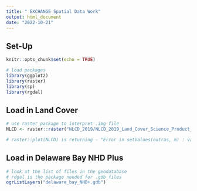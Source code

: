```yaml
---
title: " EXCHANGE Spatial Data Work"
output: html_document
date: "2022-10-21"
---
```


## Set-Up

```r
knitr::opts_chunk$set(echo = TRUE)

# load packages
library(ggplot2)
library(raster)
library(sp)
library(rgdal)
```

## Load in Land Cover

```r
# use raster package to interpret .img file
NLCD <- raster::raster("NLCD_2019/NLCD_2019_Land_Cover_Science_Product_L48_20210604.img")

# raster::plot(NLCD) is returning - "Error in setValues(outras, m) : values must be numeric, logical or factor"
```

## Load in Delaware Bay NHD Plus

```r
# look at the list of files in the geodatabase
# rdgal is the package needed for .gdb files
ogrListLayers("delaware_bay_NHD+.gdb")
```

